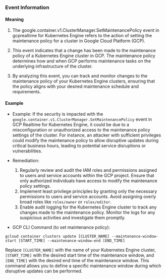 
### Event Information

#### Meaning

1. The google.container.v1.ClusterManager.SetMaintenancePolicy event in gcprealtime for Kubernetes Engine refers to the action of setting the maintenance policy for a cluster in Google Cloud Platform (GCP).

2. This event indicates that a change has been made to the maintenance policy of a Kubernetes Engine cluster in GCP. The maintenance policy determines how and when GCP performs maintenance tasks on the underlying infrastructure of the cluster.

3. By analyzing this event, you can track and monitor changes to the maintenance policy of your Kubernetes Engine clusters, ensuring that the policy aligns with your desired maintenance schedule and requirements.

#### Example

- Example: If the security is impacted with the `google.container.v1.ClusterManager.SetMaintenancePolicy` event in GCP Realtime for Kubernetes Engine, it could be due to a misconfiguration or unauthorized access to the maintenance policy settings of the cluster. For instance, an attacker with sufficient privileges could modify the maintenance policy to allow disruptive updates during critical business hours, leading to potential service disruptions or vulnerabilities.

- Remediation:
  1. Regularly review and audit the IAM roles and permissions assigned to users and service accounts within the GCP project. Ensure that only authorized individuals have access to modify the maintenance policy settings.
  2. Implement least privilege principles by granting only the necessary permissions to users and service accounts. Avoid assigning overly broad roles like `roles/owner` or `roles/editor`.
  3. Enable audit logging for the Kubernetes Engine cluster to track any changes made to the maintenance policy. Monitor the logs for any suspicious activities and investigate them promptly.

- GCP CLI Command (to set maintenance policy):
```
gcloud container clusters update [CLUSTER_NAME] --maintenance-window-start [START_TIME] --maintenance-window-end [END_TIME]
```
Replace `[CLUSTER_NAME]` with the name of your Kubernetes Engine cluster, `[START_TIME]` with the desired start time of the maintenance window, and `[END_TIME]` with the desired end time of the maintenance window. This command allows you to define a specific maintenance window during which disruptive updates can be performed.

